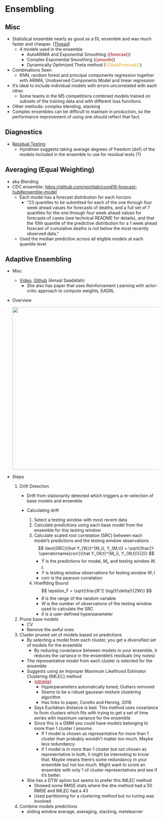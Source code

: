 # Ensembling {#sec-fcast-ensemb .unnumbered}

## Misc {#sec-fcast-ensemb-misc .unnumbered}

-   Statistical ensemble nearly as good as a DL ensemble and was much faster and cheaper. ([Thread](https://twitter.com/MergenthalerMax/status/1598397618572259328))
    -   4 models used in the ensemble
        -   AutoARIMA and Exponential Smoothing ([{forecast}]{style="color: #990000"})
        -   Complex Exponential Smoothing ([{smooth}]{style="color: #990000"})
        -   Dynamically Optimized Theta method ([{{StatsForecast}}]{style="color: goldenrod"})
-   Combinations Seen
    -   KNN, random forest and principal components regression together with ARIMA, Unobserved Components Model and linear regression
-   It's ideal to include individual models with errors uncorrelated with each other.
    -   Some teams in the M5 competitions combined models trained on subsets of the training data and with different loss functions.
-   Other methods: complex blending, stacking
-   Complex ensembles can be difficult to maintain in production, so the performance improvement of using one should reflect that fact.

## Diagnostics {#sec-fcast-ensemb-diag .unnumbered}

-   [Residual Testing]{.underline}
    -   Hyndman suggests taking average degrees of freedom (dof) of the models included in the ensemble to use for residual tests (?)

## Averaging (Equal Weighting) {#sec-fcast-ensemb-avg .unnumbered}

-   aka Blending
-   CDC ensemble: <https://github.com/reichlab/covid19-forecast-hub#ensemble-model>
    -   Each model has a forecast distribution for each horizon
        -   "23 quantiles to be submitted for each of the one through four week ahead values for forecasts of deaths, and a full set of 7 quantiles for the one through four week ahead values for forecasts of cases (see technical README for details), and that the 10th quantile of the predictive distribution for a 1 week ahead forecast of cumulative deaths is not below the most recently observed data."
    -   Used the median prediction across all eligible models at each quantile level

## Adaptive Ensembling {#sec-fcast-ensemb-adensmb .unnumbered}

-   Misc

    -   [Video](http://whyr.pl//foundation/2021/amal/), [Github](https://github.com/AmalSd/DEMSC) (Amaal Saadallah)
        -   She also has paper that uses Reinforcement Learning with actor-critic approach to compute weights, EADRL

-   Overview

    ![](./_resources/Forecasting,_Ensembling.resources/Screenshot%20(142).png){.lightbox width="532"}

-   Steps

    1.  Drift Detection
        -   Drift from stationarity detected which triggers a re-selection of base models and ensemble

        -   Calculating drift

            1.  Select a testing window with most recent data
            2.  Calculate predictions using each base model from the ensemble for this testing window
            3.  Calculate scaled root correlation (SRC) between each model's predictions and the testing window observations\
                $$
                \text{SRC}(\hat Y_{W,t}^{M_i}, Y_{M,t}) = \sqrt{\frac{1-\operatorname{corr}(\hat Y_{W,t}^{M_i}, Y_{W,t})}{2}}
                $$
                -   $\hat Y$ is the predictions for model, $M_i$, and testing window $W,t$.
                -   $Y$ is testing window observations for testing window $W,t$
                -   $\text{corr}$ is the pearson correlation
            4.  Hoeffding Bound\
                $$
                \epsilon_F = \sqrt{\frac{R^2 \log(1/\delta)}{2W}}
                $$
                -   $R$ is the range of the random variable
                -   $W$ is the number of observations of the testing window used to calculate the $\text{SRC}$
                -   $\delta$ is a user-defined hyperparameter
    2.  Prune base models
        -   CV
        -   Remove the awful ones
    3.  Cluster pruned set of models based on predictions
        -   By selecting a model from each cluster, you get a diversified set of models for the ensemble
            -   By reducing covariance between models in your ensemble, it reduces the variance in the ensemble's residuals (my notes)
        -   The representative model from each cluster is selected for the ensemble
        -   Suggests using an Improper Maximum Likelihood Estimator Clustering (IMLEC) method
            -   [{]{style="color: #990000"}[otrimle](https://cran.r-project.org/web/packages/otrimle/index.html){style="color: #990000"}[}]{style="color: #990000"}
                -   Hyperparameters automatically tuned; Outliers removed
                -   Seems to be a robust gaussian mixture clustering algorithm
                -   Has links to paper, Coretto and Hennig, 2016
            -   Says Euclidean distance is bad. This method uses covariance to form clusters which fits with trying to get a set of time series with maximum variance for the ensemble
            -   Since this is a GMM you could have models belonging to more than 1 cluster I assume.
                -   If 1 model is chosen as representative for more than 1 cluster than probably wouldn't matter too much. Maybe less redundancy.
                -   if 1 model is in more than 1 cluster but not chosen as representative in both, it might be interesting to know that. Maybe means there's some redundancy in your ensemble but not too much. Might want to score an ensemble with only 1 of cluster representatives and see if it's better.
        -   She has a DTW option but seems to prefer this IMLEC method
            -   Showed some RMSE stats where the dtw method had a 50 RMSE and IMLEC had a 43
            -   Used partitioning for a clustering method but no tuning was involved
    4.  Combine models predictions
        -   sliding window average, averaging, stacking, metalearner
